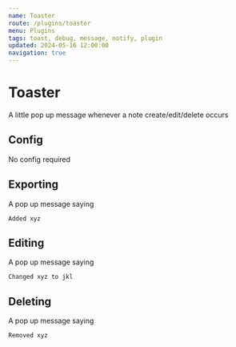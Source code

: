 ```yaml
---
name: Toaster
route: /plugins/toaster
menu: Plugins
tags: toast, debug, message, notify, plugin
updated: 2024-05-16 12:00:00
navigation: true
---
```



# Toaster

A little pop up message whenever a note create/edit/delete occurs

## Config

No config required

## Exporting

A pop up message saying 

`Added xyz`

## Editing

A pop up message saying 

`Changed xyz to jkl`

## Deleting

A pop up message saying 

`Removed xyz`
